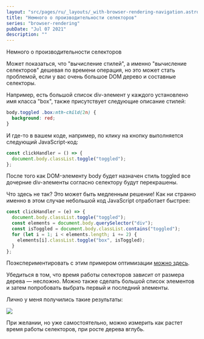 ```yaml
---
layout: "src/pages/ru/_layouts/_with-browser-rendering-navigation.astro"
title: "Немного о производительности селекторов"
series: "browser-rendering"
pubDate: "Jul 07 2021"
description: ""
---
```



Немного о производительности селекторов

Может показаться, что "вычисление стилей", а именно "вычисление селекторов" дешевая по времени операция, но это может стать проблемой, если у вас очень большое DOM дерево и составные селекторы.

Например, есть большой список div-элемент у каждого установлено имя класса "box", также присутствует следующие описание стилей:

```css
body.toggled .box:nth-child(2n) {
  background: red;
}
```

И где-то в вашем коде, например, по клику на кнопку выполняется следующий JavaScript-код:

```js
const clickHandler = () => {
  document.body.classList.toggle("toggled");
};
```

После того как DOM-элементу body будет назначен стиль toggled все дочерние div-элементы согласно селектору будут перекрашены.

Что здесь не так? Это может быть медленным решение!
Как ни странно именно в этом случае небольшой код JavaScript отработает быстрее:

```js
const clickHandler = (e) => {
  document.body.classList.toggle("toggled");
  const elements = document.body.querySelector("div");
  const isToggled = document.body.classList.contains("toggled");
  for (let i = 1; i < elements.length; i += 2) {
    elements[i].classList.toggle("box", isToggled);
  }
};
```

Поэкспериментировать с этим примером оптимизации [можно здесь](http://udacity.github.io/60fps/lesson5/recalcStyles/index-slow.html).

Убедиться в том, что время работы селекторов зависит от размера дерева — несложно. Можно также сделать большой список элементов и затем попробовать выбрать первый и последний элементы.

Лично у меня получились такие результаты:

<Img src="/assets/posts/2021/browser-rendering-selectors-performance/selectors-performance.jpg" />

При желании, но уже самостоятельно, можно измерить как растет время работы селекторов, при росте дерева вглубь.
